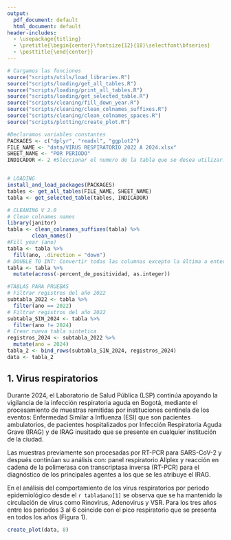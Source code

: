 ```yaml
---
output:
  pdf_document: default
  html_document: default
header-includes:
  - \usepackage{titling}
  - \pretitle{\begin{center}\fontsize{12}{18}\selectfont\bfseries}
  - \posttitle{\end{center}}
---
```


```r
# Cargamos las funciones
source("scripts/utils/load_libraries.R")
source("scripts/loading/get_all_tables.R")
source("scripts/loading/print_all_tables.R")
source("scripts/loading/get_selected_table.R")
source("scripts/cleaning/fill_down_year.R")
source("scripts/cleaning/clean_colnames_suffixes.R")
source("scripts/cleaning/clean_colnames_spaces.R")
source("scripts/plotting/create_plot.R")

#Declaramos variables constantes
PACKAGES <- c("dplyr", "readxl", "ggplot2")
FILE_NAME <- "data/VIRUS RESPIRATORIO 2022 A 2024.xlsx"
SHEET_NAME <- "POR PERIODO"
INDICADOR <- 2 #Sleccionar el numero de la tabla que se desea utilizar.


# LOADING
install_and_load_packages(PACKAGES)
tables <- get_all_tables(FILE_NAME, SHEET_NAME)
tabla <- get_selected_table(tables, INDICADOR)

```


```r
# CLEANING V 2.0
# Clean colnames names
library(janitor)
tabla <- clean_colnames_suffixes(tabla) %>%
        clean_names()
#Fill year (ano)
tabla <- tabla %>%
  fill(ano, .direction = "down")
# DOUBLE TO INT: Convertir todas las columnas excepto la última a enteros
tabla <- tabla %>%
  mutate(across(-percent_de_positividad, as.integer))
```


```r
#TABLAS PARA PRUEBAS
# Filtrar registros del año 2022
subtabla_2022 <- tabla %>%
  filter(ano == 2022)
# Filtrar registros del año 2022
subtabla_SIN_2024 <- tabla %>%
  filter(ano != 2024)
# Crear nueva tabla sintetica
registros_2024 <- subtabla_2022 %>%
  mutate(ano = 2024)
tabla_2 <- bind_rows(subtabla_SIN_2024, registros_2024)
data <- tabla_2
```


\title{Vigilancia de virus respiratorios y tosferina semana epidemiológica 23 de 2024. \\ Bogotá D.C} 
\maketitle

## 1.	Virus respiratorios 

Durante 2024, el Laboratorio de Salud Pública (LSP) continúa apoyando la vigilancia de la infección respiratoria aguda en Bogotá, mediante el procesamiento de muestras remitidas por instituciones centinela de los eventos: Enfermedad Similar a Influenza (ESI) que son pacientes ambulatorios, de pacientes hospitalizados por Infección Respiratoria Aguda Grave (IRAG) y de IRAG inusitado que se presente en cualquier institución de la ciudad. 

Las muestras previamente son procesadas por RT-PCR para SARS-CoV-2 y después continúan su análisis con: panel respiratorio Allplex y reacción en cadena de la polimerasa con transcriptasa inversa (RT-PCR) para el diagnóstico de los principales agentes a los que se les atribuye el IRAG.

En el análisis del comportamiento de los virus respiratorios por periodo epidemiológico desde el `r tabla$ano[1]` se observa que se ha mantenido la circulación de virus como Rinovirus, Adenovirus y VSR. Para los tres años entre los periodos 3 al 6 coincide con el pico respiratorio que se presenta en todos los años (Figura 1).




```r
create_plot(data, 8)
```


